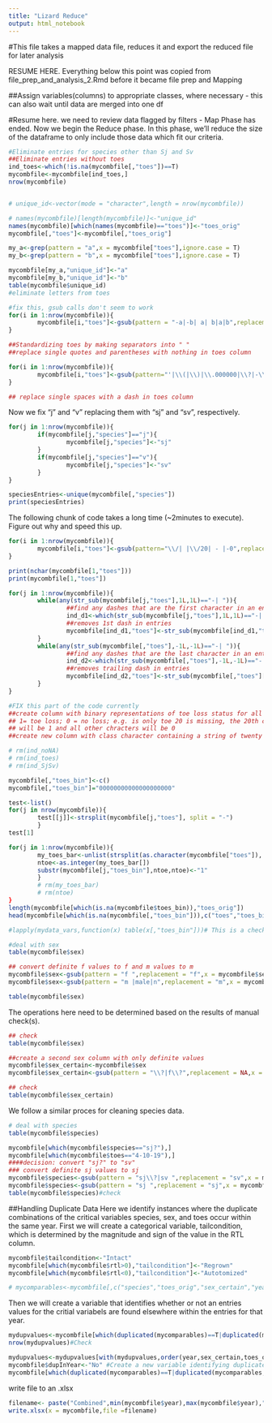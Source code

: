 ```yaml
---
title: "Lizard Reduce"
output: html_notebook
---
```

#This file takes a mapped data file, reduces it and export the reduced file for later analysis

RESUME HERE. Everything below this point  was copied from file_prep_and_analysis_2.Rmd before it became file prep and Mapping

##Assign variables(columns) to appropriate classes, where necessary - this can also wait until data are merged into one df

#Resume here.  we need to review data flagged by filters - Map Phase has ended.  Now we begin the Reduce phase.  In this phase, we'll reduce the size of the dataframe to only include those data which fit our criteria.
```r
#Eliminate entries for species other than Sj and Sv
##Eliminate entries without toes
ind_toes<-which(!is.na(mycombfile[,"toes"])==T)
mycombfile<-mycombfile[ind_toes,]
nrow(mycombfile)


# unique_id<-vector(mode = "character",length = nrow(mycombfile))

# names(mycombfile)[length(mycombfile)]<-"unique_id"
names(mycombfile)[which(names(mycombfile)=="toes")]<-"toes_orig"
mycombfile[,"toes"]<-mycombfile[,"toes_orig"]

my_a<-grep(pattern = "a",x = mycombfile["toes"],ignore.case = T)
my_b<-grep(pattern = "b",x = mycombfile["toes"],ignore.case = T)

mycombfile[my_a,"unique_id"]<-"a"
mycombfile[my_b,"unique_id"]<-"b"
table(mycombfile$unique_id)
#eliminate letters from toes 

#fix this, gsub calls don't seem to work
for(i in 1:nrow(mycombfile)){
        mycombfile[i,"toes"]<-gsub(pattern = "-a|-b| a| b|a|b",replacement = "",x = mycombfile[i,"toes"] ,fixed = F)
}

##Standardizing toes by making separators into " " 
##replace single quotes and parentheses with nothing in toes column

for(i in 1:nrow(mycombfile)){
        mycombfile[i,"toes"]<-gsub(pattern="'|\\(|\\)|\\.000000|\\?|-\\?",replacement= "",x=mycombfile[i,"toes"],fixed = F)
}

## replace single spaces with a dash in toes column

```
 
 Now we fix "j" and "v" replacing them with "sj" and "sv", respectively.
```r
for(j in 1:nrow(mycombfile)){
        if(mycombfile[j,"species"]=="j"){
                mycombfile[j,"species"]<-"sj"
        }
        if(mycombfile[j,"species"]=="v"){
                mycombfile[j,"species"]<-"sv"
        }
}

speciesEntries<-unique(mycombfile[,"species"])
print(speciesEntries)

```

The following chunk of code takes a long time (~2minutes to execute).  Figure out why and speed this up.
```r
for(i in 1:nrow(mycombfile)){
        mycombfile[i,"toes"]<-gsub(pattern="\\/| |\\/20| - |-0",replacement="-",x=mycombfile[i,"toes"],fixed = T)
}

print(nchar(mycombfile[1,"toes"]))
print(mycombfile[1,"toes"])

```


```r
for(j in 1:nrow(mycombfile)){
        while(any(str_sub(mycombfile[j,"toes"],1L,1L)=="-| ")){
                ##find any dashes that are the first character in an entry
                ind_d1<-which(str_sub(mycombfile[j,"toes"],1L,1L)=="-| ")
                ##removes 1st dash in entries 
                mycombfile[ind_d1,"toes"]<-str_sub(mycombfile[ind_d1,"toes"],2)
        }
        while(any(str_sub(mycombfile[,"toes"],-1L,-1L)=="-| ")){
                ##find any dashes that are the last character in an entry
                ind_d2<-which(str_sub(mycombfile[,"toes"],-1L,-1L)=="-| ")
                ##removes trailing dash in entries 
                mycombfile[ind_d2,"toes"]<-str_sub(mycombfile[,"toes"][ind_d2],1L,-2)
        }
}
```

```r
#FIX this part of the code currently
##create column with binary representations of toe loss status for all 20 toes
## 1= toe loss; 0 = no loss; e.g. is only toe 20 is missing, the 20th character 
## will be 1 and all other chracters will be 0
##create new column with class character containing a string of twenty zeros in each entry

# rm(ind_noNA)
# rm(ind_toes)
# rm(ind_SjSv)

mycombfile[,"toes_bin"]<-c()
mycombfile[,"toes_bin"]="00000000000000000000"

test<-list()
for(j in nrow(mycombfile)){
        test[[j]]<-strsplit(mycombfile[j,"toes"], split = "-")
        }
test[1]

for(j in 1:nrow(mycombfile)){
        my_toes_bar<-unlist(strsplit(as.character(mycombfile["toes"]), split = " |-"))#split arguement 
        ntoe<-as.integer(my_toes_bar[])
        substr(mycombfile[j,"toes_bin"],ntoe,ntoe)<-"1"
        }
        # rm(my_toes_bar)
        # rm(ntoe)
}
length(mycombfile[which(is.na(mycombfile$toes_bin)),"toes_orig"])
head(mycombfile[which(is.na(mycombfile[,"toes_bin"])),c("toes","toes_bin")])
```

```r
#lapply(mydata_vars,function(x) table(x[,"toes_bin"]))# This is a check to see if the binary toe clip representations were generated properly for all files. There should be a lot of these and mostly unique within species.  This should, in fact, match the result of a similar operation on the numerical toes.
```

```r
#deal with sex
table(mycombfile$sex)

## convert definite f values to f and m values to m
mycombfile$sex<-gsub(pattern = "f ",replacement = "f",x = mycombfile$sex,ignore.case = T)
mycombfile$sex<-gsub(pattern = "m |male|n",replacement = "m",x = mycombfile$sex,ignore.case = T)

table(mycombfile$sex)
```

The operations here need to be determined based on the results of manual check(s).
```r
## check
table(mycombfile$sex)

##create a second sex column with only definite values
mycombfile$sex_certain<-mycombfile$sex
mycombfile$sex_certain<-gsub(pattern = "\\?|f\\?",replacement = NA,x = mycombfile$sex_certain,ignore.case = T)

## check
table(mycombfile$sex_certain)
```

We follow a similar proces for cleaning species data.
```r
# deal with species
table(mycombfile$species)

mycombfile[which(mycombfile$species=="sj?"),]
mycombfile[which(mycombfile$toes=="4-10-19"),] 
####decision: convert "sj?" to "sv"
### convert definite sj values to sj
mycombfile$species<-gsub(pattern = "sj\\?|sv ",replacement = "sv",x = mycombfile$species,ignore.case = T)
mycombfile$species<-gsub(pattern = "sj ",replacement = "sj",x = mycombfile$species,ignore.case = T)
table(mycombfile$species)#check
```

##Handling Duplicate Data
Here we identify instances where the duplicate combinations of the critical variables species, sex, and toes occur within the same year. First we will create a categorical variable, tailcondition, which is determined by the magnitude and sign of the value in the RTL column. 
```r
mycombfile$tailcondition<-"Intact"
mycombfile[which(mycombfile$rtl>0),"tailcondition"]<-"Regrown"
mycombfile[which(mycombfile$rtl<0),"tailcondition"]<-"Autotomized"

# mycomparables<-mycombfile[,c("species","toes_orig","sex_certain","year")]


```
Then we will create a variable that identifies whether or not an entries values for the critial variabels are found elsewhere within the entries for that year.
```r
mydupvalues<-mycombfile[which(duplicated(mycomparables)==T|duplicated(mycomparables,fromLast = T)==T),]#returns records for duplicated values
nrow(mydupvalues)#Check

mydupvalues<-mydupvalues[with(mydupvalues,order(year,sex_certain,toes_orig)),]#orders mydupvalues by year sex and toes
mycombfile$dupInYear<-"No" #Create a new variable identifying duplicate data
mycombfile[which(duplicated(mycomparables)==T|duplicated(mycomparables,fromLast = T)==T),"dupInYear"]<-"Yes"
```

write file to an .xlsx
```r
filename<- paste("Combined",min(mycombfile$year),max(mycombfile$year),".xlsx",sep = "_")
write.xlsx(x = mycombfile,file =filename)
```

